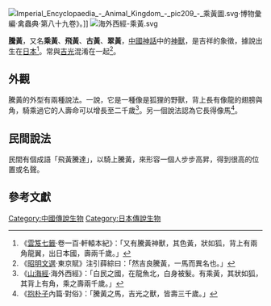 [[File:Imperial_Encyclopaedia_-_Animal_Kingdom_-_pic209_-_乘黃圖.svg|right]]·博物彙編·禽蟲典·第八十九卷》。]]
[[File:海外西經-乘黃.svg|right]]

'''騰黃'''，又名'''乘黃'''、'''飛黃'''、'''古黃'''、'''翠黃'''，[[中國神話|中國神話]]中的[[神獸_(神話)|神獸]]，是吉祥的象徵，據說出生在[[日本|日本]]<ref>《[[雲笈七籤|雲笈七籤]]·卷一百·軒轅本紀》：「又有騰黃神獸，其色黃，狀如狐，背上有兩角龍翼，出日本國，壽兩千歲。」</ref>。常與[[吉光|吉光]]混淆在一起<ref>《[[昭明文選|昭明文選]]·東京賦》注引薛綜曰：「然吉良騰黃，一馬而異名也。」</ref>。

==外觀==
騰黃的外型有兩種說法。一說，它是一種像是狐狸的野獸，背上長有像龍的翅膀與角，騎乘過它的人壽命可以增長至二千歲<ref>《[[山海經|山海經]]·海外西經》：「白民之國，在龍魚北，白身被髮。有乘黃，其狀如狐，其背上有角，乘之壽兩千歲。」</ref>。另一個說法認為它長得像馬<ref>《[[抱朴子|抱朴子]]內篇·對俗》：「騰黃之馬，吉光之獸，皆壽三千歲。」</ref>。

==民間說法==
民間有個成語「飛黃騰達」，以騎上騰黃，來形容一個人步步高昇，得到很高的位置或名聲。

== 參考文獻 ==
{{reflist}}

[[Category:中國傳說生物|Category:中國傳說生物]]
[[Category:日本傳說生物|Category:日本傳說生物]]